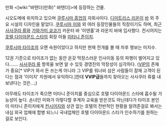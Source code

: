 만화 <[wiki:"바텐더(만화)" 바텐더]>에 등장하는 건물.

시오도메에 위치하고 있으며 [[쿠루시마 흥업]]의 자회사이다. [[디미트리스 리온]]이 [[바]] 외 주요 시설의 디자인을 맡았다. [[쿠루시마 미와]] 외 여러 등장인물들의 직장이기도 하며, 최근 [[사사쿠라 류]]와 [[가와가미 쿄코]]가 카운터 바 '이덴홀'과 라운지 바에 입사했다. 컨시어지는 [[호텔 다이아몬드 스타]]의 회장 아들 [[미타니 준이치]].

[[쿠루시마 타이조]]의 오랜 숙원이었다고 하지만 현재 전개를 볼 때 차후 행보는 미지수. 

12권 기준으로 타이조가 없는 동안 온갖 막장스러운 인사이동 등의 파행이 벌어지고 있다……. [[사사쿠라 류]] 항목울 보면 알 수 있듯 경영진의 막장성이 심각하다. ([[VIP]]의 존재가 중요[* VIP가 와서 돈 쓰는게 아니라 그 VIP를 워너비 삼은 사람들이 잠재 고객이 된다는 점과 '이미지' 차원에서 유익하다.]한데 '''VVIP급'''들까지 찾아오는 사사쿠라 류를 내보낸다는 것은...;)

아무래도 타이조가 죽으면 미타니 준이치를 중심으로 호텔 다이아몬드 스타에 흡수될 가능성이 높다. 손녀인 미와가 이렇다할 후계자 교육을 받은것도 아닌데다가 타이조 본인이 미타니 준이치에게 [[컨시어지]]와 상관 없는 호텔의 전반적인 현황을 알려준걸로 봐서는 내심 외국 업체에 합병 되느니 국내업체인 호텔 다이아몬드 스타가 인수하기를 원하는 걸로 보인다.
